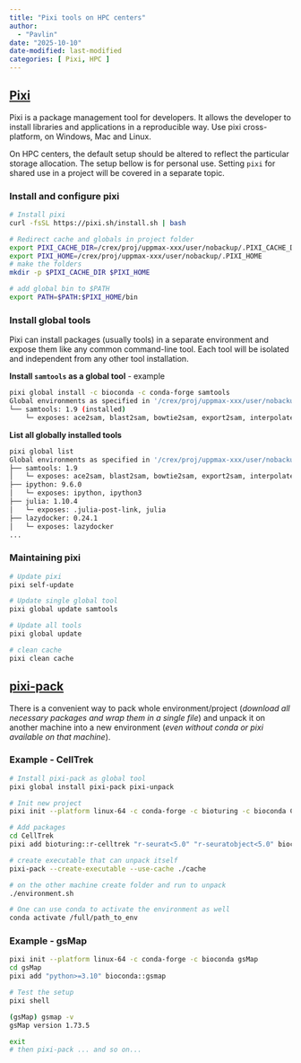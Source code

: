 ```yaml
---
title: "Pixi tools on HPC centers"
author:
  - "Pavlin"
date: "2025-10-10"
date-modified: last-modified
categories: [ Pixi, HPC ]
---
```


## [Pixi](https://pixi.sh/) 
Pixi is a package management tool for developers.
It allows the developer to install libraries and applications in a reproducible way.
Use pixi cross-platform, on Windows, Mac and Linux.

On HPC centers, the default setup should be altered to reflect the particular storage allocation.
The setup bellow is for personal use. Setting `pixi` for shared use in a project will be covered in a separate topic.

### Install and configure pixi

```bash
# Install pixi
curl -fsSL https://pixi.sh/install.sh | bash

# Redirect cache and globals in project folder
export PIXI_CACHE_DIR=/crex/proj/uppmax-xxx/user/nobackup/.PIXI_CACHE_DIR
export PIXI_HOME=/crex/proj/uppmax-xxx/user/nobackup/.PIXI_HOME
# make the folders
mkdir -p $PIXI_CACHE_DIR $PIXI_HOME

# add global bin to $PATH
export PATH=$PATH:$PIXI_HOME/bin
```

### Install global tools
Pixi can install packages (usually tools) in a separate environment and expose them like any common command-line tool.
Each tool will be isolated and independent from any other tool installation. 

**Install `samtools` as a global tool** - example
```bash
pixi global install -c bioconda -c conda-forge samtools
Global environments as specified in '/crex/proj/uppmax-xxx/user/nobackup/.PIXI_HOME/manifests/pixi-global.toml'
└── samtools: 1.9 (installed)
    └─ exposes: ace2sam, blast2sam, bowtie2sam, export2sam, interpolate_sam, maq2sam-long, maq2sam-short, md5fa, md5sum-lite, novo2sam, plot-bamstats, psl2sam, sam2vcf, samtools, seq_cache_populate, soap2sam, wgsim, wgsim_eval, zoom2sam
```

**List all globally installed tools**
```bash
pixi global list
Global environments as specified in '/crex/proj/uppmax-xxx/user/nobackup/.PIXI_HOME/manifests/pixi-global.toml'
├── samtools: 1.9 
│   └─ exposes: ace2sam, blast2sam, bowtie2sam, export2sam, interpolate_sam, maq2sam-long, maq2sam-short, md5fa, md5sum-lite, novo2sam, plot-bamstats, psl2sam, sam2vcf, samtools, seq_cache_populate, soap2sam, wgsim, wgsim_eval, zoom2sam
├── ipython: 9.6.0 
│   └─ exposes: ipython, ipython3
├── julia: 1.10.4 
│   └─ exposes: .julia-post-link, julia
├── lazydocker: 0.24.1 
│   └─ exposes: lazydocker
...
```
    


### Maintaining pixi
```bash
# Update pixi
pixi self-update

# Update single global tool
pixi global update samtools

# Update all tools 
pixi global update

# clean cache
pixi clean cache
```


## [pixi-pack](https://pixi.sh/latest/deployment/pixi_pack/)
There is a convenient way to pack whole environment/project (*download all necessary packages and wrap them in a single file*) and unpack it on another machine into a new environment (*even without conda or pixi available on that machine*).


### Example - CellTrek
```bash
# Install pixi-pack as global tool
pixi global install pixi-pack pixi-unpack

# Init new project
pixi init --platform linux-64 -c conda-forge -c bioturing -c bioconda CellTrek

# Add packages
cd CellTrek
pixi add bioturing::r-celltrek "r-seurat<5.0" "r-seuratobject<5.0" bioconda::bioconductor-consensusclusterplus

# create executable that can unpack itself
pixi-pack --create-executable --use-cache ./cache

# on the other machine create folder and run to unpack
./environment.sh

# One can use conda to activate the environment as well
conda activate /full/path_to_env
```

### Example - gsMap
```bash
pixi init --platform linux-64 -c conda-forge -c bioconda gsMap
cd gsMap
pixi add "python>=3.10" bioconda::gsmap

# Test the setup
pixi shell

(gsMap) gsmap -v
gsMap version 1.73.5

exit 
# then pixi-pack ... and so on...
```